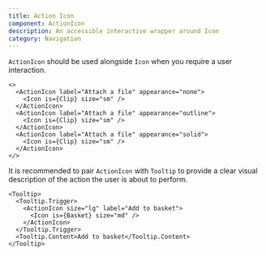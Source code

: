 ```yaml
---
title: Action Icon
component: ActionIcon
description: An accessible interactive wrapper around Icon
category: Navigation
---
```


`ActionIcon` should be used alongside `Icon` when you require a user interaction.

```tsx preview
<>
  <ActionIcon label="Attach a file" appearance="none">
    <Icon is={Clip} size="sm" />
  </ActionIcon>
  <ActionIcon label="Attach a file" appearance="outline">
    <Icon is={Clip} size="sm" />
  </ActionIcon>
  <ActionIcon label="Attach a file" appearance="solid">
    <Icon is={Clip} size="sm" />
  </ActionIcon>
</>
```

It is recommended to pair `ActionIcon` with `Tooltip` to provide a clear visual description of the action the user is about to perform.

```tsx preview
<Tooltip>
  <Tooltip.Trigger>
    <ActionIcon size="lg" label="Add to basket">
      <Icon is={Basket} size="md" />
    </ActionIcon>
  </Tooltip.Trigger>
  <Tooltip.Content>Add to basket</Tooltip.Content>
</Tooltip>
```
